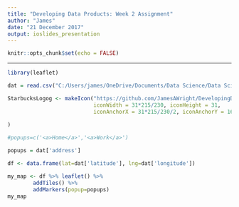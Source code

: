 ```yaml
---
title: "Developing Data Products: Week 2 Assignment"
author: "James"
date: "21 December 2017"
output: ioslides_presentation
---
```


```r
knitr::opts_chunk$set(echo = FALSE)
```

---

```r

library(leaflet)

dat = read.csv("C:/Users/james/OneDrive/Documents/Data Science/Data Science Online Course/9.Developing_Data_Products/Week2Assignment/DevelopingDataProducts_Week2_Assignment/LondonStarbucks.csv")

StarbucksLogog <- makeIcon("https://github.com/JamesAWright/DevelopingDataProducts_Week2_Assignment/blob/master/Starbucks-Logo.png",
                           iconWidth = 31*215/230, iconHeight = 31,
                           iconAnchorX = 31*215/230/2, iconAnchorY = 16
        
)

#popups=c('<a>Home</a>','<a>Work</a>')

popups = dat['address']

df <- data.frame(lat=dat['latitude'], lng=dat['longitude'])

my_map <- df %>% leaflet() %>% 
        addTiles() %>%
        addMarkers(popup=popups)
my_map

```
